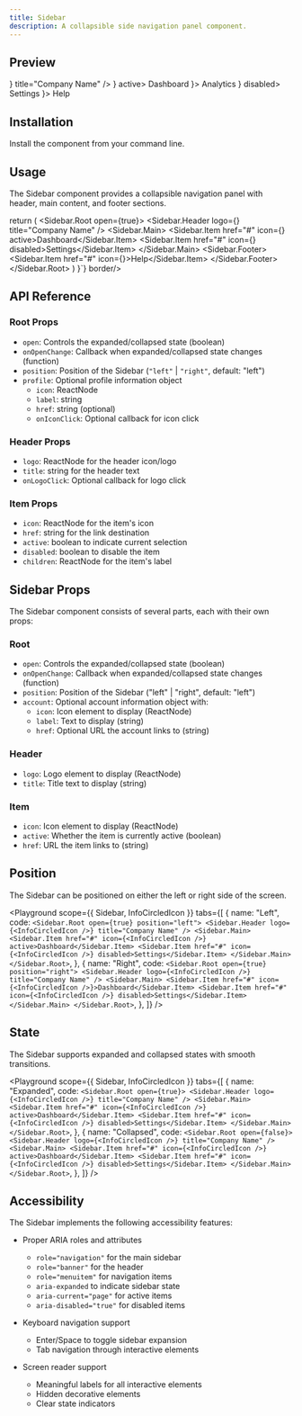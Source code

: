 ```yaml
---
title: Sidebar
description: A collapsible side navigation panel component.
---
```


## Preview

<Preview>
  <Sidebar.Root open={true}>
    <Sidebar.Header
      logo={<InfoCircledIcon width={24} height={24} />}
      title="Company Name"
    />
    <Sidebar.Main>
      <Sidebar.Item href="#" icon={<InfoCircledIcon />} active>
        Dashboard
      </Sidebar.Item>
      <Sidebar.Item href="#" icon={<InfoCircledIcon />}>
        Analytics
      </Sidebar.Item>
      <Sidebar.Item href="#" icon={<InfoCircledIcon />} disabled>
        Settings
      </Sidebar.Item>
    </Sidebar.Main>
    <Sidebar.Footer>
      <Sidebar.Item href="#" icon={<InfoCircledIcon />}>
        Help
      </Sidebar.Item>
    </Sidebar.Footer>
  </Sidebar.Root>
</Preview>

## Installation

Install the component from your command line.

<LiveProvider>
  <LiveEditor code={`npm install @raystack/apsara`} border language="shell" />
</LiveProvider>

## Usage

The Sidebar component provides a collapsible navigation panel with header, main content, and footer sections.

<LiveProvider>
  <LiveEditor code={`import { Sidebar } from '@raystack/apsara/v1'

  return (
    <Sidebar.Root open={true}>
      <Sidebar.Header logo={<InfoCircledIcon />} title="Company Name" />
      <Sidebar.Main>
        <Sidebar.Item href="#" icon={<InfoCircledIcon />} active>Dashboard</Sidebar.Item>
        <Sidebar.Item href="#" icon={<InfoCircledIcon />} disabled>Settings</Sidebar.Item>
      </Sidebar.Main>
      <Sidebar.Footer>
        <Sidebar.Item href="#" icon={<InfoCircledIcon />}>Help</Sidebar.Item>
      </Sidebar.Footer>
    </Sidebar.Root>
  )
}`} border/>
</LiveProvider>

## API Reference

### Root Props

- `open`: Controls the expanded/collapsed state (boolean)
- `onOpenChange`: Callback when expanded/collapsed state changes (function)
- `position`: Position of the Sidebar (`"left"` | `"right"`, default: "left")
- `profile`: Optional profile information object
  - `icon`: ReactNode
  - `label`: string
  - `href`: string (optional)
  - `onIconClick`: Optional callback for icon click

### Header Props

- `logo`: ReactNode for the header icon/logo
- `title`: string for the header text
- `onLogoClick`: Optional callback for logo click

### Item Props

- `icon`: ReactNode for the item's icon
- `href`: string for the link destination
- `active`: boolean to indicate current selection
- `disabled`: boolean to disable the item
- `children`: ReactNode for the item's label

## Sidebar Props

The Sidebar component consists of several parts, each with their own props:

### Root

- `open`: Controls the expanded/collapsed state (boolean)
- `onOpenChange`: Callback when expanded/collapsed state changes (function)
- `position`: Position of the Sidebar ("left" | "right", default: "left")
- `account`: Optional account information object with:
  - `icon`: Icon element to display (ReactNode)
  - `label`: Text to display (string)
  - `href`: Optional URL the account links to (string)

### Header

- `logo`: Logo element to display (ReactNode)
- `title`: Title text to display (string)

### Item

- `icon`: Icon element to display (ReactNode)
- `active`: Whether the item is currently active (boolean)
- `href`: URL the item links to (string)

## Position

The Sidebar can be positioned on either the left or right side of the screen.

<Playground
  scope={{ Sidebar, InfoCircledIcon }}
  tabs={[
    {
      name: "Left",
      code: `
        <Sidebar.Root open={true} position="left">
          <Sidebar.Header logo={<InfoCircledIcon />} title="Company Name" />
          <Sidebar.Main>
            <Sidebar.Item href="#" icon={<InfoCircledIcon />} active>Dashboard</Sidebar.Item>
            <Sidebar.Item href="#" icon={<InfoCircledIcon />} disabled>Settings</Sidebar.Item>
          </Sidebar.Main>
        </Sidebar.Root>
      `,
    },
    {
      name: "Right",
      code: `
        <Sidebar.Root open={true} position="right">
          <Sidebar.Header logo={<InfoCircledIcon />} title="Company Name" />
          <Sidebar.Main>
            <Sidebar.Item href="#" icon={<InfoCircledIcon />}>Dashboard</Sidebar.Item>
            <Sidebar.Item href="#" icon={<InfoCircledIcon />} disabled>Settings</Sidebar.Item>
          </Sidebar.Main>
        </Sidebar.Root>
      `,
    },
  ]}
/>

## State

The Sidebar supports expanded and collapsed states with smooth transitions.

<Playground
  scope={{ Sidebar, InfoCircledIcon }}
  tabs={[
    {
      name: "Expanded",
      code: `
        <Sidebar.Root open={true}>
          <Sidebar.Header logo={<InfoCircledIcon />} title="Company Name" />
          <Sidebar.Main>
            <Sidebar.Item href="#" icon={<InfoCircledIcon />} active>Dashboard</Sidebar.Item>
            <Sidebar.Item href="#" icon={<InfoCircledIcon />} disabled>Settings</Sidebar.Item>
          </Sidebar.Main>
        </Sidebar.Root>
      `,
    },
    {
      name: "Collapsed",
      code: `
        <Sidebar.Root open={false}>
          <Sidebar.Header logo={<InfoCircledIcon />} title="Company Name" />
          <Sidebar.Main>
            <Sidebar.Item href="#" icon={<InfoCircledIcon />} active>Dashboard</Sidebar.Item>
            <Sidebar.Item href="#" icon={<InfoCircledIcon />} disabled>Settings</Sidebar.Item>
          </Sidebar.Main>
        </Sidebar.Root>
      `,
    },
  ]}
/>

## Accessibility

The Sidebar implements the following accessibility features:

- Proper ARIA roles and attributes

  - `role="navigation"` for the main sidebar
  - `role="banner"` for the header
  - `role="menuitem"` for navigation items
  - `aria-expanded` to indicate sidebar state
  - `aria-current="page"` for active items
  - `aria-disabled="true"` for disabled items

- Keyboard navigation support

  - Enter/Space to toggle sidebar expansion
  - Tab navigation through interactive elements

- Screen reader support
  - Meaningful labels for all interactive elements
  - Hidden decorative elements
  - Clear state indicators

